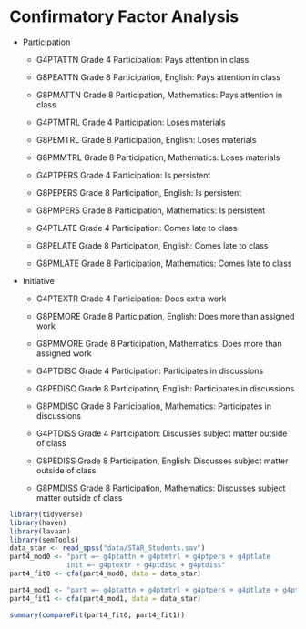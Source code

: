 # Confirmatory Factor Analysis

* Participation
    * G4PTATTN  Grade 4 Participation: Pays attention in class
    * G8PEATTN  Grade 8 Participation, English: Pays attention in class
    * G8PMATTN  Grade 8 Participation, Mathematics: Pays attention in class
    
    * G4PTMTRL  Grade 4 Participation: Loses materials
    * G8PEMTRL  Grade 8 Participation, English: Loses materials
    * G8PMMTRL  Grade 8 Participation, Mathematics: Loses materials
    
    * G4PTPERS  Grade 4 Participation: Is persistent
    * G8PEPERS  Grade 8 Participation, English: Is persistent
    * G8PMPERS  Grade 8 Participation, Mathematics: Is persistent
    
    * G4PTLATE  Grade 4 Participation: Comes late to class
    * G8PELATE  Grade 8 Participation, English: Comes late to class
    * G8PMLATE  Grade 8 Participation, Mathematics: Comes late to class

* Initiative    
    * G4PTEXTR  Grade 4 Participation: Does extra work
    * G8PEMORE  Grade 8 Participation, English: Does more than assigned work
    * G8PMMORE  Grade 8 Participation, Mathematics: Does more than assigned work
    
    * G4PTDISC  Grade 4 Participation: Participates in discussions
    * G8PEDISC  Grade 8 Participation, English: Participates in discussions
    * G8PMDISC  Grade 8 Participation, Mathematics: Participates in discussions
    
    * G4PTDISS  Grade 4 Participation: Discusses subject matter outside of class 
    * G8PEDISS  Grade 8 Participation, English: Discusses subject matter outside of class
    * G8PMDISS  Grade 8 Participation, Mathematics: Discusses subject matter outside of class
    
    

```r
library(tidyverse)
library(haven)
library(lavaan)
library(semTools)
data_star <- read_spss("data/STAR_Students.sav")
part4_mod0 <- "part =~ g4ptattn + g4ptmtrl + g4ptpers + g4ptlate
              init =~ g4ptextr + g4ptdisc + g4ptdiss"
part4_fit0 <- cfa(part4_mod0, data = data_star)

part4_mod1 <- "part =~ g4ptattn + g4ptmtrl + g4ptpers + g4ptlate + g4ptextr + g4ptdisc + g4ptdiss"
part4_fit1 <- cfa(part4_mod1, data = data_star)

summary(compareFit(part4_fit0, part4_fit1))
```
